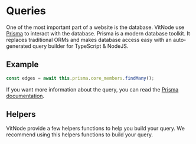 # Queries

One of the most important part of a website is the database. VitNode use [Prisma](https://www.prisma.io/) to interact with the database. Prisma is a modern database toolkit. It replaces traditional ORMs and makes database access easy with an auto-generated query builder for TypeScript & NodeJS.

## Example

```ts
const edges = await this.prisma.core_members.findMany();
```

If you want more information about the query, you can read the [Prisma documentation](https://www.prisma.io/docs/concepts/components/prisma-client/relation-queries).

## Helpers

VitNode provide a few helpers functions to help you build your query. We recommend using this helpers functions to build your query.


<Cards>
  <Card title="Pagination" href="/database/pagination" />
  <Card title="Ordering" href="/database/ordering" />
  <Card title="Filters" href="/database/filters" />
</Cards>
